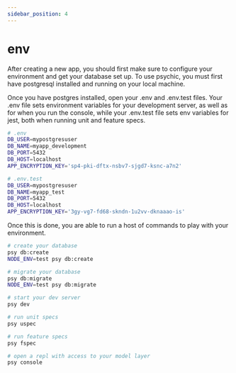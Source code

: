 ```yaml
---
sidebar_position: 4
---
```



# env

After creating a new app, you should first make sure to configure your environment and get your database set up. To use psychic, you must first have postgresql installed and running on your local machine.

Once you have postgres installed, open your .env and .env.test files. Your .env file sets environment variables for your development server, as well as for when you run the console, while your .env.test file sets env variables for jest, both when running unit and feature specs.

```bash
# .env
DB_USER=mypostgresuser
DB_NAME=myapp_development
DB_PORT=5432
DB_HOST=localhost
APP_ENCRYPTION_KEY='sp4-pki-dftx-nsbv7-sjgd7-ksnc-a7n2'

# .env.test
DB_USER=mypostgresuser
DB_NAME=myapp_test
DB_PORT=5432
DB_HOST=localhost
APP_ENCRYPTION_KEY='3gy-vg7-fd68-skndn-1u2vv-dknaaao-is'
```

Once this is done, you are able to run a host of commands to play with your environment.

```bash
# create your database
psy db:create
NODE_ENV=test psy db:create

# migrate your database
psy db:migrate
NODE_ENV=test psy db:migrate

# start your dev server
psy dev

# run unit specs
psy uspec

# run feature specs
psy fspec

# open a repl with access to your model layer
psy console
```
